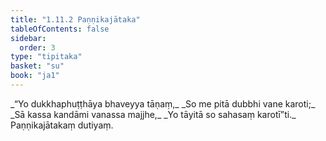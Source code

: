 ```yaml
---
title: "1.11.2 Paṇṇikajātaka"
tableOfContents: false
sidebar:
  order: 3
type: "tipitaka"
basket: "su"
book: "ja1"
---
```



<DynamicBreadcrumb />

<Division number="102" book="ja1" bookNo="22" page="24">

<Paragraph number="227" type="verses" book="ja1">
_“Yo dukkhaphuṭṭhāya bhaveyya tāṇaṃ,_  
_So me pitā dubbhi vane karoti;_  
_Sā kassa kandāmi vanassa majjhe,_  
_Yo tāyitā so sahasaṃ karotī”ti._  


</Paragraph>
</Division>

<Paragraph number="228" type="center" book="ja1">
Paṇṇikajātakaṃ dutiyaṃ.
</Paragraph>